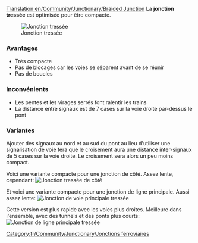 [[Translation:en/Community/Junctionary/Braided Junction]]
{{fr/Community/Junctionary/Menu de Croisements}}
La '''jonction tressée''' est optimisée pour être compacte.

[[File:en/Community/Junctionary/Ttd.braided.compact.4.png|frame|none|Jonction tressée]]

===Avantages===
*Très compacte
*Pas de blocages car les voies se séparent avant de se réunir
*Pas de boucles

===Inconvénients===
*Les pentes et les virages serrés font ralentir les trains
*La distance entre signaux est de 7 cases sur la voie droite par-dessus le pont

===Variantes===
Ajouter des signaux au nord et au sud du pont au lieu d'utiliser une signalisation de voie fera que le croisement aura une distance inter-signaux de 5 cases sur la voie droite. Le croisement sera alors un peu moins compact.

Voici une variante compacte pour une jonction de côté. Assez lente, cependant:
[[File:en/Community/Junctionary/Ttd.braided.side.png|frame|none|Jonction tressée de côté]]

Et voici une variante compacte pour une jonction de ligne principale. Aussi assez lente:
[[File:en/Community/Junctionary/Ttd.braided.main.png|frame|none|Jonction de voie principale tressée]]

Cette version est plus rapide avec les voies plus droites. Meilleure dans l'ensemble, avec des tunnels et des ponts plus courts:
[[File:en/Community/Junctionary/Ttd.braided.main.2.png|frame|none|Jonction de ligne principale tressée]]

[[Category:fr/Community/Junctionary/Jonctions ferroviaires]]